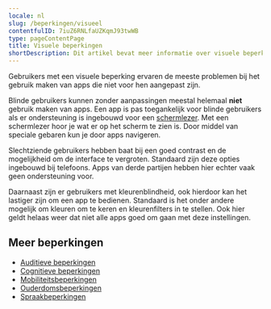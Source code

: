 ```yaml
---
locale: nl
slug: /beperkingen/visueel
contentfulID: 7iuZ6RNLfaUZKqmJ93twWB
type: pageContentPage
title: Visuele beperkingen
shortDescription: Dit artikel bevat meer informatie over visuele beperkingen.
---
```


Gebruikers met een visuele beperking ervaren de meeste problemen bij het gebruik maken van apps die niet voor hen aangepast zijn.

Blinde gebruikers kunnen zonder aanpassingen meestal helemaal **niet** gebruik maken van apps. Een app is pas toegankelijk voor blinde gebruikers als er ondersteuning is ingebouwd voor een [schermlezer](/nl/stats/schermlezer). Met een schermlezer hoor je wat er op het scherm te zien is. Door middel van speciale gebaren kun je door apps navigeren.

Slechtziende gebruikers hebben baat bij een goed contrast en de mogelijkheid om de interface te vergroten. Standaard zijn deze opties ingebouwd bij telefoons. Apps van derde partijen hebben hier echter vaak geen ondersteuning voor.

Daarnaast zijn er gebruikers met kleurenblindheid, ook hierdoor kan het lastiger zijn om een app te bedienen. Standaard is het onder andere mogelijk om kleuren om te keren en kleurenfilters in te stellen. Ook hier geldt helaas weer dat niet alle apps goed om gaan met deze instellingen.

<TwoColumnBlock>
  <LeftColumn>
    <ColumnRow>
      <Quote
        quote="Hoeveel uur ik per dag mijn telefoon gebruik? Hoeveel uur gebruik jij je ogen?"
        name="Jesse"
        imageSrc="/img/light/Jesse.png"
        alt="Foto Jesse"
        linkLabel="Lees het interview met Jesse"
        url="/nl/artikelen/jesse"
      />
    </ColumnRow>
  </LeftColumn>
  <RightColumn>
    <ColumnRow>
      <Quote
        quote="Toegankelijkheid mag wat mij betreft ook mooi zijn."
        name="Onno"
        imageSrc="/img/light/Interview met slechtziende gebruiker over mobiele applicaties op telefoons.jpg"
        alt="Foto Onno"
        linkLabel="Lees het interview met Onno"
        url="/nl/artikelen/onno"
      />
    </ColumnRow>
  </RightColumn>
</TwoColumnBlock>

## Meer beperkingen

- [Auditieve beperkingen](/nl/artikelen/beperkingen/auditief)
- [Cognitieve beperkingen](/nl/artikelen/beperkingen/cognitief)
- [Mobiliteitsbeperkingen](/nl/artikelen/beperkingen/mobiliteit)
- [Ouderdomsbeperkingen](/nl/artikelen/beperkingen/ouderdom)
- [Spraakbeperkingen](/nl/artikelen/beperkingen/spraak)